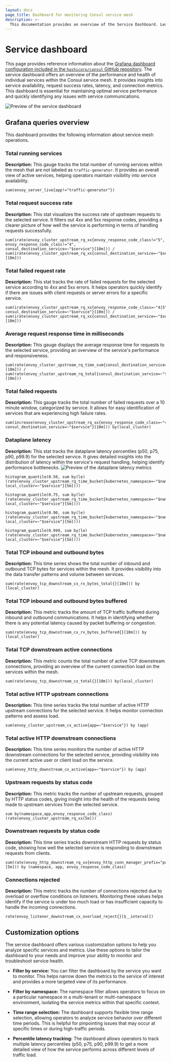 ```yaml
---
layout: docs
page_title: Dashboard for monitoring Consul service mesh
description: >-
  This documentation provides an overview of the Service Dashboard. Learn about the metrics it displays and the queries that produce the metrics.
---
```


# Service dashboard

This page provides reference information about the [Grafana dashboard configuration included in the `hashicorp/consul` GitHub repository](https://github.com/hashicorp/consul/blob/main/grafana/consulservicedashboard.json). The service dashboard offers an overview of the performance and health of individual services within the Consul service mesh. It provides insights into service availability, request success rates, latency, and connection metrics. This dashboard is essential for maintaining optimal service performance and quickly identifying any issues with service communications. 

![Preview of the service dashboard](/public/img/grafana/service-dashboard-2.png)

## Grafana queries overview

This dashboard provides the following information about service mesh operations.

### Total running services

**Description:** This gauge tracks the total number of running services within the mesh that are not labeled as `traffic-generator`. It provides an overall view of active services, helping operators maintain visibility into service availability.

```promql
sum(envoy_server_live{app!="traffic-generator"})
```

### Total request success rate

**Description:** This stat visualizes the success rate of upstream requests to the selected service. It filters out 4xx and 5xx response codes, providing a clearer picture of how well the service is performing in terms of handling requests successfully.

```promql
sum(irate(envoy_cluster_upstream_rq_xx{envoy_response_code_class!="5", envoy_response_code_class!="4", consul_destination_service=~"$service"}[10m])) / sum(irate(envoy_cluster_upstream_rq_xx{consul_destination_service=~"$service"}[10m]))
```

### Total failed request rate

**Description:** This stat tracks the rate of failed requests for the selected service according to 4xx and 5xx errors. It helps operators quickly identify if there are issues with client requests or server errors for a specific service.

```promql
sum(irate(envoy_cluster_upstream_rq_xx{envoy_response_code_class=~"4|5", consul_destination_service=~"$service"}[10m])) / sum(irate(envoy_cluster_upstream_rq_xx{consul_destination_service=~"$service"}[10m]))
```

### Average request response time in milliseconds

**Description:** This gauge displays the average response time for requests to the selected service, providing an overview of the service's performance and responsiveness.

```promql
sum(rate(envoy_cluster_upstream_rq_time_sum{consul_destination_service=~"$service"}[10m])) / sum(rate(envoy_cluster_upstream_rq_total{consul_destination_service=~"$service"}[10m]))
```

### Total failed requests

**Description:** This gauge tracks the total number of failed requests over a 10 minute window, categorized by service. It allows for easy identification of services that are experiencing high failure rates.

```promql
sum(increase(envoy_cluster_upstream_rq_xx{envoy_response_code_class=~"4|5", consul_destination_service=~"$service"}[10m])) by(local_cluster)
```

### Dataplane latency

**Description:** This stat tracks the dataplane latency percentiles (p50, p75, p90, p99.9) for the selected service. It gives detailed insights into the distribution of latency within the service's request handling, helping identify performance bottlenecks.
![Preview of the dataplane latency metrics](/public/img/grafana/service-dashboard-1.png)

```promql
histogram_quantile(0.50, sum by(le) (rate(envoy_cluster_upstream_rq_time_bucket{kubernetes_namespace=~"$namespace", local_cluster=~"$service"}[5m])))
```

```promql
histogram_quantile(0.75, sum by(le) (rate(envoy_cluster_upstream_rq_time_bucket{kubernetes_namespace=~"$namespace", local_cluster=~"$service"}[5m])))
```

```promql
histogram_quantile(0.90, sum by(le) (rate(envoy_cluster_upstream_rq_time_bucket{kubernetes_namespace=~"$namespace", local_cluster=~"$service"}[5m])))
```

```promql
histogram_quantile(0.999, sum by(le) (rate(envoy_cluster_upstream_rq_time_bucket{kubernetes_namespace=~"$namespace", local_cluster=~"$service"}[5m])))
```

### Total TCP inbound and outbound bytes

**Description:** This time series shows the total number of inbound and outbound TCP bytes for services within the mesh. It provides visibility into the data transfer patterns and volume between services.

```promql
sum(rate(envoy_tcp_downstream_cx_rx_bytes_total{}[10m])) by (local_cluster)
```

### Total TCP inbound and outbound bytes buffered

**Description:** This metric tracks the amount of TCP traffic buffered during inbound and outbound communications. It helps in identifying whether there is any potential latency caused by packet buffering or congestion.

```promql
sum(rate(envoy_tcp_downstream_cx_rx_bytes_buffered{}[10m])) by (local_cluster)
```

### Total TCP downstream active connections

**Description:** This metric counts the total number of active TCP downstream connections, providing an overview of the current connection load on the services within the mesh.

```promql
sum(rate(envoy_tcp_downstream_cx_total{}[10m])) by(local_cluster)
```

### Total active HTTP upstream connections

**Description:** This time series tracks the total number of active HTTP upstream connections for the selected service. It helps monitor connection patterns and assess load.

```promql
sum(envoy_cluster_upstream_cx_active{app=~"$service"}) by (app)
```

### Total active HTTP downstream connections

**Description:** This time series monitors the number of active HTTP downstream connections for the selected service, providing visibility into the current active user or client load on the service.

```promql
sum(envoy_http_downstream_cx_active{app=~"$service"}) by (app)
```

### Upstream requests by status code

**Description:** This metric tracks the number of upstream requests, grouped by HTTP status codes, giving insight into the health of the requests being made to upstream services from the selected service.

```promql
sum by(namespace,app,envoy_response_code_class) (rate(envoy_cluster_upstream_rq_xx[5m]))
```

### Downstream requests by status code

**Description:** This time series tracks downstream HTTP requests by status code, showing how well the selected service is responding to downstream requests from clients.

```promql
sum(rate(envoy_http_downstream_rq_xx{envoy_http_conn_manager_prefix="public_listener"}[5m])) by (namespace, app, envoy_response_code_class)
```

### Connections rejected

**Description:** This metric tracks the number of connections rejected due to overload or overflow conditions on listeners. Monitoring these values helps identify if the service is under too much load or has insufficient capacity to handle the incoming connections.

```promql
rate(envoy_listener_downstream_cx_overload_reject{}[$__interval])
```

## Customization options

The service dashboard offers various customization options to help you analyze specific services and metrics. Use these options to tailor the dashboard to your needs and improve your ability to monitor and troubleshoot service health.

- **Filter by service:** You can filter the dashboard by the service you want to monitor. This helps narrow down the metrics to the service of interest and provides a more targeted view of its performance.
  
- **Filter by namespace:** The namespace filter allows operators to focus on a particular namespace in a multi-tenant or multi-namespace environment, isolating the service metrics within that specific context.

- **Time range selection:** The dashboard supports flexible time range selection, allowing operators to analyze service behavior over different time periods. This is helpful for pinpointing issues that may occur at specific times or during high-traffic periods.

- **Percentile latency tracking:** The dashboard allows operators to track multiple latency percentiles (p50, p75, p90, p99.9) to get a more detailed view of how the service performs across different levels of traffic load.



